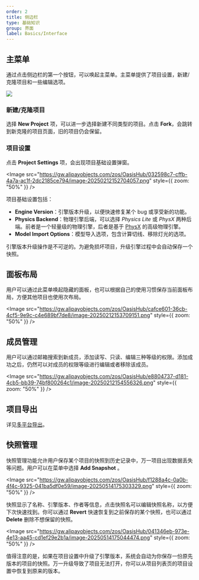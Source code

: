 ```yaml
---
order: 2
title: 侧边栏
type: 基础知识
group: 界面
label: Basics/Interface
---
```


## 主菜单
通过点击侧边栏的第一个按钮，可以唤起主菜单。主菜单提供了项目设置，新建/克隆项目和一些编辑选项。

<Image src="https://gw.alipayobjects.com/zos/OasisHub/8ea98fe5-399b-4e5f-83c7-391e2e1a36b8/image-20250212120635786.png" />

### 新建/克隆项目

选择 **New Project** 项，可以进一步选择新建不同类型的项目。点击 **Fork**，会跳转到新克隆的项目页面，旧的项目仍会保留。

### 项目设置

点击 **Project Settings** 项，会出现项目基础设置弹窗。

<Image src="https://gw.alipayobjects.com/zos/OasisHub/032598c7-cffb-4a7a-ac1f-2dc2185ce794/image-20250212152704057.png"  style={{ zoom: "50%" }} />

项目基础设置包括：

- **Engine Version**：引擎版本升级，以便快速修复某个 bug 或享受新的功能。
- **Physics Backend**：物理引擎后端，可以选择 _Physics Lite_ 或 _PhysX_ 两种后端。前者是一个轻量级的物理引擎，后者是基于 [PhysX](https://developer.nvidia.com/physx-sdk) 的高级物理引擎。
- **Model Import Options**：模型导入选项，包含计算切线、移除灯光的选项。

<Callout type="warning">引擎版本升级操作是不可逆的。为避免损坏项目，升级引擎过程中会自动保存一个快照。</Callout>

## 面板布局

用户可以通过此菜单唤起隐藏的面板，也可以根据自己的使用习惯保存当前面板布局，方便其他项目也使用次布局。

<Image src="https://gw.alipayobjects.com/zos/OasisHub/cafce601-36cb-4cf5-9e9c-c4e689bf7de8/image-20250212153709151.png"  style={{ zoom: "50%" }} />

## 成员管理

用户可以通过邮箱搜索到新成员，添加读写、只读、编辑三种等级的权限。添加成功之后，仍然可以对成员的权限等级进行编辑或者移除该成员。

<Image src="https://gw.alipayobjects.com/zos/OasisHub/e8804737-d181-4cb5-bb39-74bf800264c1/image-20250212154556326.png"  style={{ zoom: "50%" }} />

## 项目导出

详见[多平台导出](/docs/platform/platform)。

## 快照管理

快照管理功能允许用户保存某个项目的快照到历史记录中，万一项目出现数据丢失等问题。用户可以在菜单中选择 **Add Snapshot** 。

<Image src="https://gw.alipayobjects.com/zos/OasisHub/f1288a4c-0a0b-4f4c-9325-041ba5df0e59/image-20250514175303329.png"  style={{ zoom: "50%" }} />

快照显示了名称、引擎版本、作者等信息，点击快照名可以编辑快照名称，以方便下次快速找到。你可以通过 **Revert** 快速恢复到之前保存的某个快照，也可以通过 **Delete** 删除不想保留的快照。

<Image src="https://gw.alipayobjects.com/zos/OasisHub/041346eb-973e-4e13-aa45-cd1ef29e2b1a/image-20250514175044474.png" style={{ zoom: "50%" }} />

值得注意的是，如果在项目设置中升级了引擎版本，系统会自动为你保存一份原先版本的项目的快照。万一升级导致了项目无法打开，你可以从项目列表页的项目设置中恢复到原来的版本。
